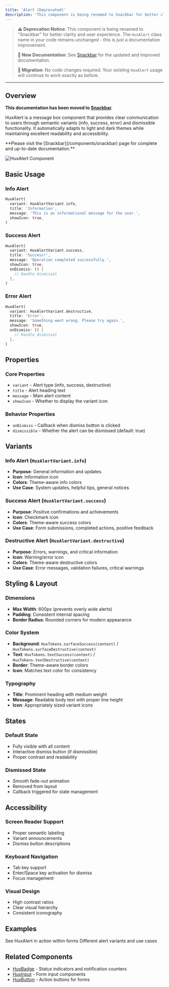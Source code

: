 ```yaml
---
title: 'Alert (Deprecated)'
description: 'This component is being renamed to Snackbar for better clarity'
---
```


> **⚠️ Deprecation Notice**: This component is being renamed to "Snackbar" for better clarity and user experience. The `HuxAlert` class name in your code remains unchanged - this is just a documentation improvement.
> 
> **📖 New Documentation**: See [Snackbar](/components/snackbar) for the updated and improved documentation.
> 
> **🔄 Migration**: No code changes required. Your existing `HuxAlert` usage will continue to work exactly as before.

---

## Overview

**This documentation has been moved to [Snackbar](/components/snackbar).**

HuxAlert is a message box component that provides clear communication to users through semantic variants (info, success, error) and dismissible functionality. It automatically adapts to light and dark themes while maintaining excellent readability and accessibility.

<Note>
  **Please visit the [Snackbar](/components/snackbar) page for complete and up-to-date documentation.**
</Note>

![HuxAlert Component](/images/hux-alerts.png)

## Basic Usage

### Info Alert
```dart
HuxAlert(
  variant: HuxAlertVariant.info,
  title: 'Information',
  message: 'This is an informational message for the user.',
  showIcon: true,
)
```

### Success Alert
```dart
HuxAlert(
  variant: HuxAlertVariant.success,
  title: 'Success!',
  message: 'Operation completed successfully.',
  showIcon: true,
  onDismiss: () {
    // Handle dismissal
  },
)
```

### Error Alert
```dart
HuxAlert(
  variant: HuxAlertVariant.destructive,
  title: 'Error',
  message: 'Something went wrong. Please try again.',
  showIcon: true,
  onDismiss: () {
    // Handle dismissal
  },
)
```

## Properties

### Core Properties
- `variant` - Alert type (info, success, destructive)
- `title` - Alert heading text
- `message` - Main alert content
- `showIcon` - Whether to display the variant icon

### Behavior Properties
- `onDismiss` - Callback when dismiss button is clicked
- `dismissible` - Whether the alert can be dismissed (default: true)

## Variants

### Info Alert (`HuxAlertVariant.info`)
- **Purpose**: General information and updates
- **Icon**: Information icon
- **Colors**: Theme-aware info colors
- **Use Case**: System updates, helpful tips, general notices

### Success Alert (`HuxAlertVariant.success`)
- **Purpose**: Positive confirmations and achievements
- **Icon**: Checkmark icon
- **Colors**: Theme-aware success colors
- **Use Case**: Form submissions, completed actions, positive feedback

### Destructive Alert (`HuxAlertVariant.destructive`)
- **Purpose**: Errors, warnings, and critical information
- **Icon**: Warning/error icon
- **Colors**: Theme-aware destructive colors
- **Use Case**: Error messages, validation failures, critical warnings

## Styling & Layout

### Dimensions
- **Max Width**: 600px (prevents overly wide alerts)
- **Padding**: Consistent internal spacing
- **Border Radius**: Rounded corners for modern appearance

### Color System
- **Background**: `HuxTokens.surfaceSuccess(context)` / `HuxTokens.surfaceDestructive(context)`
- **Text**: `HuxTokens.textSuccess(context)` / `HuxTokens.textDestructive(context)`
- **Border**: Theme-aware border colors
- **Icon**: Matches text color for consistency

### Typography
- **Title**: Prominent heading with medium weight
- **Message**: Readable body text with proper line height
- **Icon**: Appropriately sized variant icons

## States

### Default State
- Fully visible with all content
- Interactive dismiss button (if dismissible)
- Proper contrast and readability

### Dismissed State
- Smooth fade-out animation
- Removed from layout
- Callback triggered for state management

## Accessibility

### Screen Reader Support
- Proper semantic labeling
- Variant announcements
- Dismiss button descriptions

### Keyboard Navigation
- Tab key support
- Enter/Space key activation for dismiss
- Focus management

### Visual Design
- High contrast ratios
- Clear visual hierarchy
- Consistent iconography

## Examples

<CardGroup cols={2}>
  <Card
    title="Form Building"
    icon="edit"
    href="/examples/form-building"
  >
    See HuxAlert in action within forms
  </Card>
  <Card
    title="Feedback Examples"
    icon="message-circle"
    href="/examples/feedback"
  >
    Different alert variants and use cases
  </Card>
</CardGroup>

## Related Components

- [HuxBadge](/components/badge) - Status indicators and notification counters
- [HuxInput](/components/input) - Form input components
- [HuxButton](/components/buttons) - Action buttons for forms
